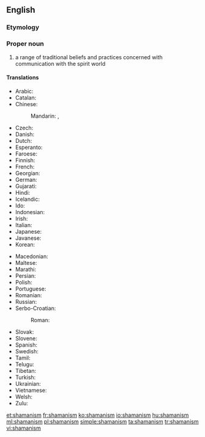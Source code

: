 ==English==
{{wikipedia}}

===Etymology===
{{suffix|shaman|ism|lang=en}}

===Proper noun===
{{en-noun|~}}

# a range of traditional beliefs and practices concerned with communication with the spirit world

====Translations====
{{trans-top|range of traditional beliefs}}
* Arabic: {{t-needed|ar}}
* Catalan: {{t|ca|xamanisme|m}}
* Chinese:
*: Mandarin: {{t+|cmn|薩滿教|sc=Hani}}, {{t+|cmn|萨满教|tr=sàmǎnjiào|sc=Hani}}
* Czech: {{t|cs|šamanismus|m}}
* Danish: {{t|da|shamanisme|c}}
* Dutch: {{t-needed|nl}}
* Esperanto: {{t-needed|eo}}
* Faroese: {{t|fo|shamanisma|f}}
* Finnish: {{t+|fi|šamanismi}}
* French: {{t+|fr|chamanisme|m}}
* Georgian: {{t-needed|ka}}
* German: {{t+|de|Schamanismus|m}}
* Gujarati: {{t-needed|gu}}
* Hindi: {{t-needed|hi}}
* Icelandic: {{t-needed|is}}
* Ido: {{t-needed|io}}
* Indonesian: {{t-needed|id}}
* Irish: {{t-needed|ga}}
* Italian: {{t|it|sciamanesimo|m}}
* Japanese: {{t-needed|ja}}
* Javanese: {{t-needed|jv}}
* Korean: {{t-needed|ko}}
{{trans-mid}}
* Macedonian: {{t-needed|mk}}
* Maltese: {{t-needed|mt}}
* Marathi: {{t-needed|mr}}
* Persian: {{t-needed|fa}}
* Polish: {{t|pl|szamanizm|m}}
* Portuguese: {{t-needed|pt}}
* Romanian: {{t-needed|ro}}
* Russian: {{t+|ru|шамани́зм|m|sc=Cyrl}}
* Serbo-Croatian:
*: Roman: {{t|sh|šamanizam|m}}
* Slovak: {{t-needed|sk}}
* Slovene: {{t-needed|sl}}
* Spanish: {{t|es|chamanismo|m}}
* Swedish: {{t-needed|sv}}
* Tamil: {{t-needed|ta}}
* Telugu: {{t-needed|te}}
* Tibetan: {{t-needed|bo}}
* Turkish: {{t+|tr|şamanizm}}
* Ukrainian: {{t-needed|uk}}
* Vietnamese: {{t-needed|vi}}
* Welsh: {{t-needed|cy}}
* Zulu: {{t-needed|zu}}
{{trans-bottom}}

[[et:shamanism]]
[[fr:shamanism]]
[[ko:shamanism]]
[[io:shamanism]]
[[hu:shamanism]]
[[ml:shamanism]]
[[pl:shamanism]]
[[simple:shamanism]]
[[ta:shamanism]]
[[tr:shamanism]]
[[vi:shamanism]]